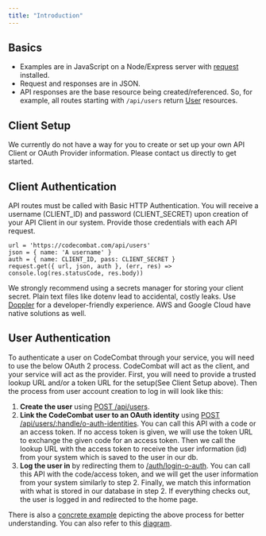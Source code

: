 ```yaml
---
title: "Introduction"
---
```


## Basics

- Examples are in JavaScript on a Node/Express server with
  [request](https://github.com/request/request) installed.
- Request and responses are in JSON.
- API responses are the base resource being created/referenced. So, for example,
  all routes starting with `/api/users` return [User](/users/post-users)
  resources.

## Client Setup

We currently do not have a way for you to create or set up your own API Client
or OAuth Provider information. Please contact us directly to get started.

## Client Authentication

API routes must be called with Basic HTTP Authentication. You will receive a
username (CLIENT_ID) and password (CLIENT_SECRET) upon creation of your API
Client in our system. Provide those credentials with each API request.

`url = 'https://codecombat.com/api/users'`<br />
`json = { name: 'A username' }`<br />
`auth = { name: CLIENT_ID, pass: CLIENT_SECRET }`<br />
`request.get({ url, json, auth }, (err, res) => console.log(res.statusCode, res.body))`

We strongly recommend using a secrets manager for storing your client secret.
Plain text files like dotenv lead to accidental, costly leaks. Use
[Doppler](https://www.doppler.com/) for a developer-friendly experience. AWS and
Google Cloud have native solutions as well.

## User Authentication

To authenticate a user on CodeCombat through your service, you will need to use
the below OAuth 2 process. CodeCombat will act as the client, and your service
will act as the provider. First, you will need to provide a trusted lookup URL
and/or a token URL for the setup(See Client Setup above). Then the process from
user account creation to log in will look like this:

1. **Create the user** using [POST /api/users](/users/post-users).
2. **Link the CodeCombat user to an OAuth identity** using
   [POST /api/users/:handle/o-auth-identities](/users/post-o-auth-identities).
   You can call this API with a code or an access token. If no access token is
   given, we will use the token URL to exchange the given code for an access
   token. Then we call the lookup URL with the access token to receive the user
   information (id) from your system which is saved to the user in our db.
3. **Log the user in** by redirecting them to [/auth/login-o-auth](/auth/login).
   You can call this API with the code/access token, and we will get the user
   information from your system similarly to step 2. Finally, we match this
   information with what is stored in our database in step 2. If everything
   checks out, the user is logged in and redirected to the home page.

There is also a
[concrete example](https://s3.amazonaws.com/files.codecombat.com/codecombat_oauth_example.tar.gz)
depicting the above process for better understanding. You can also refer to this
[diagram](https://s3.amazonaws.com/files.codecombat.com/Example_OAuth_Flow.png).
